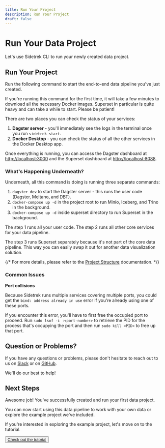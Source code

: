 ```yaml
---
title: Run Your Project
description: Run Your Project
draft: false
---
```


# Run Your Data Project

<SubH1>Let's use Sidetrek CLI to run your newly created data project.</SubH1>

## Run Your Project

Run the following command to start the end-to-end data pipeline you've just created.

<BashCode code="sidetrek start" client:load />

If you're running this command for the first time, it will take a few minutes to download all the necessary Docker images. Superset in particular is quite heavy and can take a while to start. Please be patient!

There are two places you can check the status of your services:

1. **Dagster server** - you'll immediately see the logs in the terminal once you run `sidetrek start`.
2. **Docker Desktop** - you can check the status of all the other services in the Docker Desktop app.

Once everything is running, you can access the Dagster dashboard at [http://localhost:3000](http://localhost:3000) and the Superset dashboard at [http://localhost:8088](http://localhost:8088).

### What's Happening Underneath?

Underneath, all this command is doing is running three separate commands:
1. `dagster dev` to start the Dagster server - this runs the user code (Dagster, Meltano, and DBT).
2. `docker-compose up -d` in the project root to run Minio, Iceberg, and Trino in the background.
3. `docker-compose up -d` inside superset directory to run Superset in the background.

The step 1 runs all your user code. The step 2 runs all other core services for your data pipeline. 

The step 3 runs Superset separately because it's not part of the core data pipeline. This way you can easily swap it out for another data visualization solution. 

{/* For more details, please refer to the [Project Structure](/concepts/project-structure) documentation. */}

### Common Issues

**Port collisions**

Because Sidetrek runs multiple services covering multiple ports, you could get the `bind: address already in use` error if you're already using one of these ports.

If you encounter this error, you'll have to first free the occupied port to proceed. Run `sudo lsof -i :<port-number>` to retrieve the PID for the process that's occupying the port and then run `sudo kill <PID>` to free up that port.

## Question or Problems?

If you have any questions or problems, please don't hesitate to reach out to us on [Slack](https://join.slack.com/t/sidetrek/shared_invite/zt-1z1z1z1z-1z1z1z1z) or on [GitHub](https://https://github.com/SidetrekAI/sidetrek-cli).

We'll do our best to help!

## Next Steps

Awesome job! You've successfully created and run your first data project.

You can now start using this data pipeline to work with your own data or explore the example project we've included.

If you're interested in exploring the example project, let's move on to the tutorial.

<Button><a href="/tutorials/bi-stack-example-1">Check out the tutorial</a></Button>
```
